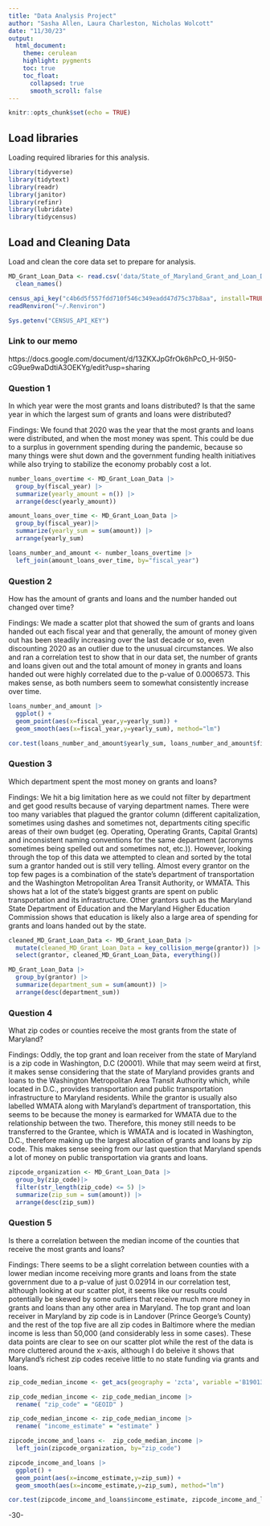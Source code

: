 ```yaml
---
title: "Data Analysis Project"
author: "Sasha Allen, Laura Charleston, Nicholas Wolcott"
date: "11/30/23"
output:
  html_document:
    theme: cerulean
    highlight: pygments
    toc: true
    toc_float:
      collapsed: true
      smooth_scroll: false
---
```


```r
knitr::opts_chunk$set(echo = TRUE)
```

## Load libraries
Loading required libraries for this analysis.

```r
library(tidyverse)
library(tidytext)
library(readr)
library(janitor)
library(refinr)
library(lubridate)
library(tidycensus)
```

## Load and Cleaning Data
Load and clean the core data set to prepare for analysis.

```r
MD_Grant_Loan_Data <- read.csv('data/State_of_Maryland_Grant_and_Loan_Data__FY2009_to_FY2022.csv') |>
  clean_names() 

census_api_key("c4b6d5f557fdd710f546c349eadd47d75c37b8aa", install=TRUE, overwrite=TRUE)
readRenviron("~/.Renviron")

Sys.getenv("CENSUS_API_KEY")
```
### Link to our memo
https://docs.google.com/document/d/13ZKXJpGfrOk6hPcO_H-9I50-cG9ue9waDdtiA3OEKYg/edit?usp=sharing

### Question 1
In which year were the most grants and loans distributed? Is that the same year in which the largest sum of grants and loans were distributed?

Findings: We found that 2020 was the year that the most grants and loans were distributed, and when the most money was spent. This could be due to a surplus in government spending during the pandemic, because so many things were shut down and the government funding health initiatives while also trying to stabilize the economy probably cost a lot.

```r
number_loans_overtime <- MD_Grant_Loan_Data |>
  group_by(fiscal_year) |>
  summarize(yearly_amount = n()) |>
  arrange(desc(yearly_amount))

amount_loans_over_time <- MD_Grant_Loan_Data |>
  group_by(fiscal_year)|>
  summarize(yearly_sum = sum(amount)) |>
  arrange(yearly_sum)

loans_number_and_amount <- number_loans_overtime |>
  left_join(amount_loans_over_time, by="fiscal_year")
```

### Question 2
How has the amount of grants and loans and the number handed out changed over time?

Findings: We made a scatter plot that showed the sum of grants and loans handed out each fiscal year and that generally, the amount of money given out has been steadily increasing over the last decade or so, even discounting 2020 as an outlier due to the unusual circumstances. We also and ran a correlation test to show that in our data set, the number of grants and loans given out and the total amount of money in grants and loans handed out were highly correlated due to the p-value of 0.0006573. This makes sense, as both numbers seem to somewhat consistently increase over time.

```r
loans_number_and_amount |>
  ggplot() +
  geom_point(aes(x=fiscal_year,y=yearly_sum)) +
  geom_smooth(aes(x=fiscal_year,y=yearly_sum), method="lm")
```

```r
cor.test(loans_number_and_amount$yearly_sum, loans_number_and_amount$fiscal_year)
```

### Question 3

Which department spent the most money on grants and loans?

Findings: We hit a big limitation here as we could not filter by department and get good results because of varying department names. There were too many variables that plagued the grantor column (different capitalization, sometimes using dashes and sometimes not, departments citing specific areas of their own budget (eg. Operating, Operating Grants, Capital Grants) and inconsistent naming conventions for the same department (acronyms sometimes being spelled out and sometimes not, etc.)). However, looking through the top of this data we attempted to clean and sorted by the total sum a grantor handed out is still very telling. Almost every grantor on the top few pages is a combination of the state's department of transportation and the Washington Metropolitan Area Transit Authority, or WMATA. This shows hat a lot of the state's biggest grants are spent on public transportation and its infrastructure. Other grantors such as the Maryland State Department of Education and the Maryland Higher Education Commission shows that education is likely also a large area of spending for grants and loans handed out by the state.

```r
cleaned_MD_Grant_Loan_Data <- MD_Grant_Loan_Data |>
  mutate(cleaned_MD_Grant_Loan_Data = key_collision_merge(grantor)) |>
  select(grantor, cleaned_MD_Grant_Loan_Data, everything())

MD_Grant_Loan_Data |>
  group_by(grantor) |>
  summarize(department_sum = sum(amount)) |>
  arrange(desc(department_sum)) 
```

### Question 4
What zip codes or counties receive the most grants from the state of Maryland?

Findings: Oddly, the top grant and loan receiver from the state of Maryland is a zip code in Washington, D.C (20001). While that may seem weird at first, it makes sense considering that the state of Maryland provides grants and loans to the Washington Metropolitan Area Transit Authority which, while located in D.C., provides transportation and public transportation infrastructure to Maryland residents. While the grantor is usually also labelled WMATA along with Maryland's department of transportation, this seems to be because the money is earmarked for WMATA due to the relationship between the two. Therefore, this money still needs to be transferred to the Grantee, which is WMATA and is located in Washington, D.C., therefore making up the largest allocation of grants and loans by zip code. This makes sense seeing from our last question that Maryland spends a lot of money on public transportation via grants and loans.

```r
zipcode_organization <- MD_Grant_Loan_Data |>
  group_by(zip_code)|>
  filter(str_length(zip_code) <= 5) |> 
  summarize(zip_sum = sum(amount)) |>
  arrange(desc(zip_sum))
```

### Question 5
Is there a correlation between the median income of the counties that receive the most grants and loans?

Findings: There seems to be a slight correlation between counties with a lower median income receiving more grants and loans from the state government due to a p-value of just 0.02914 in our correlation test, although looking at our scatter plot, it seems like our results could potentially be skewed by some outliers that receive much more money in grants and loans than any other area in Maryland. The top grant and loan receiver in Maryland by zip code is in Landover (Prince George's County) and the rest of the top five are all zip codes in Baltimore where the median income is less than 50,000 (and considerably less in some cases). These data points are clear to see on our scatter plot while the rest of the data is more cluttered around the x-axis, although I do beleive it shows that Maryland's richest zip codes receive little to no state funding via grants and loans.

```r
zip_code_median_income <- get_acs(geography = 'zcta', variable ='B19013_001', year= 2019, state = 'MD')

zip_code_median_income <- zip_code_median_income |>
  rename( "zip_code" = "GEOID" )

zip_code_median_income <- zip_code_median_income |>
  rename( "income_estimate" = "estimate" )

zipcode_income_and_loans <-  zip_code_median_income |>
  left_join(zipcode_organization, by="zip_code")
```

```r
zipcode_income_and_loans |>
  ggplot() +
  geom_point(aes(x=income_estimate,y=zip_sum)) +
  geom_smooth(aes(x=income_estimate,y=zip_sum), method="lm")
```


```r
cor.test(zipcode_income_and_loans$income_estimate, zipcode_income_and_loans$zip_sum)
```
-30-
